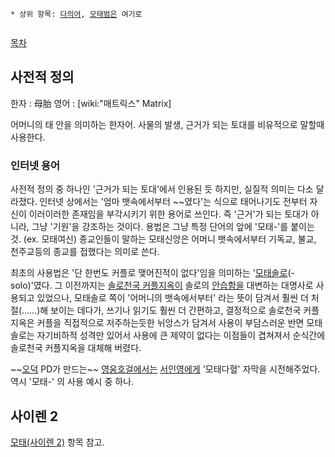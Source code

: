  * 상위 항목: [[다의어]], [[모태범]]은 여기로
  
[[목차]]
== 사전적 정의 ==
한자 : 母胎 
영어 : [wiki:"매트릭스" Matrix]

어머니의 태 안을 의미하는 한자어. 사물의 발생, 근거가 되는 토대를 비유적으로 말할때 사용한다.

=== 인터넷 용어 ===
사전적 정의 중 하나인 '근거가 되는 토대'에서 인용된 듯 하지만, 실질적 의미는 다소 달라졌다. 인터넷 상에서는 '엄마 뱃속에서부터 ~~였다'는 식으로 태어나기도 전부터 자신이 이러이러한 존재임을 부각시키기 위한 용어로 쓰인다. 즉 '근거'가 되는 토대가 아니라, 그냥 '기원'을 강조하는 것이다. 용법은 그냥 특정 단어의 앞에 '모태-'를 붙이는 것. (ex. 모태여신) 종교인들이 말하는 모태신앙은 어머니 뱃속에서부터 기독교, 불교, 천주교등의 종교를 접했다는 의미로 쓴다.

최초의 사용법은 '단 한번도 커플로 맺어진적이 없다'임을 의미하는 '[[모태솔로]](-solo)'였다. 그 이전까지는 [[솔로천국 커플지옥]]이 솔로의 [[안습]]함을 대변하는 대명사로 사용되고 있었으나, 모태솔로 쪽이 '어머니의 뱃속에서부터' 라는 뜻이 담겨서 훨씬 더 처절(……)해 보이는 데다가, 쓰기나 읽기도 훨씬 더 간편하고, 결정적으로 솔로천국 커플지옥은 커플을 직접적으로 저주하는듯한 뉘앙스가 담겨서 사용이 부담스러운 반면 모태솔로는 자기비하적 성격만 있어서 사용에 큰 제약이 없다는 이점들이 겹쳐져서 순식간에 솔로천국 커플지옥을 대체해 버렸다. 

~~[[오덕]] PD가 만드는~~ [[영웅호걸]]에서는 [[서인영]]에게 '모태다혈' 자막을 시전해주었다. 역시 '모태-' 의 사용 예시 중 하나. 

== 사이렌 2 ==
[[모태(사이렌 2)]] 항목 참고.
